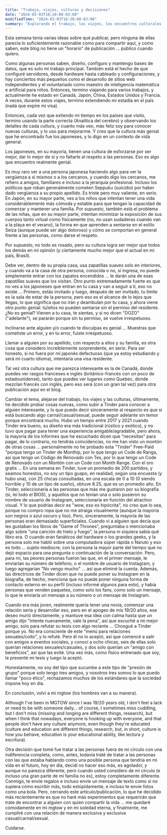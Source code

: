 ```yaml
---
title: "Trabajo, viajes, culturas y decisiones"
date: "2024-03-03T18:20:00-03:00"
modifiedTime: "2024-03-03T18:20:00-03:00"
summary: "Explorando el trabajo, los viajes, los encuentros culturales y las decisiones personales."
---
```


Esta semana tenía varias ideas sobre qué publicar, pero ninguna de ellas parecía lo suficientemente razonable como para compartir aquí, y como saben, este blog no tiene un "horario" de publicación ... publico cuando quiero.

Como algunas personas saben, diseño, configuro y mantengo bases de datos, que es solo mi trabajo principal. También está el hecho de que configuré servidores, desde hardware hasta cableado y configuraciones, y hay conciertos más pequeños como el desarrollo de sitios web independientes y el voluntariado como maestro de inteligencia matemática e artificial para niños. Entonces, termino viajando para varios trabajos, y actualmente he estado en Canadá, Japón, China, Estados Unidos y Francia. A veces, durante estos viajes, termino extendiendo mi estadía en el país (nada que expire mi visa).

Entonces, cada vez que extiendo mi tiempo en los países que visito, termino usando la parte correcta (Analítica del cerebro) y observando los detalles de cada cultura, y cuanto más veo, más feliz soy para conocer nuevas culturas, y lo uso para mejorarme. Y creo que la cultura más genial que he encontrado fue los japoneses, y lo digo en un contexto de vida general.

Los japoneses, en su mayoría, tienen una cultura de esforzarse por ser mejor, dar lo mejor de sí y no faltarle al respeto a las personas. Eso es algo que encuentro realmente genial.

Es muy raro ver a una persona japonesa haciendo algo para ver la vergüenza a sí mismos o a los cercanos, y cuando digo los cercanos, me refiero a amigos, familiares e incluso a la jerarquía profesional. Incluso los políticos que roban generalmente cometen Seppuku (suicidio) por haber dado vergüenza a su propio apellido. Es triste pero muy valiente, en serio.
En Japón, en su mayor parte, ves a los niños que intentan tener una vida considerablemente más cómoda y estable para que tengan la capacidad de comenzar y mantener una familia. Por supuesto, también está el problema de las niñas, que en su mayor parte, intentan minimizar la exposición de sus cuerpos tanto virtual como físicamente (no, no usan sudaderas cuando van a la playa en el verano), la forma en que aprenden a sentarse en el estilo Seiza (aunque puede ser algo doloroso) y cómo se comportan en general frente a las personas, como darse el respeto.

Por supuesto, no todo es rosado, pero su cultura logra ser mejor que todos los demás en mi opinión (y ciertamente mucho mejor que el actual en mi país, Brasil).

Debe ver, dentro de su propia casa, usa zapatillas suaves solo en interiores, y cuando va a la casa de otra persona, conocida o no, si ingresa, no puede simplemente entrar con los zapatos encendidos ... le darán una de esas zapatillas suaves que los visitan. Otro punto extremadamente fuerte es que no ves a los japoneses que entran en tu casa y van a seguir a ti, eso no existe ... Primero, estás invitado y luego, después de ser invitado, tu límite es la sala de estar de la persona, pero eso es el alcance de lo lejos que llegas, lo que significa que no irán y deambulan por tu casa, y ahora viene otro punto genial: tú/ellos no pueden sentarse sin el permiso del residente. ¿No es genial? Vienen a tu casa, te sientas, y si no dicen "DOZO" ("adelante"), se pararán porque sin tu permiso, se vuelve irrespetuoso.

Inclinarse ante alguien y/o cuando te disculpas es genial ... Muestras que cometiste un error, y en tu error, fuiste irrespetuoso.

Llamar a alguien por su apellido, con respecto a ellos y su familia, es otra cosa que considero increíblemente sorprendente, en serio.
Para ser honesto, si no fuera por mi japonés defectuoso (que ya estoy estudiando y será mi cuarto idioma), intentaría una visa residente.

Tal vez otra cultura que me parezca interesante es la de Canadá, donde puedes ver rasgos franceses e inglés (británico-francés con un poco de estadounidense), tanto que puedes ver lugares como Quebec, donde mezclan francés con inglés, pero eso será (con un gran tal vez) para otra publicación aquí en el blog.

Cambiar el tema, alejarse del trabajo, los viajes y las culturas, últimamente, he decidido probar cosas nuevas, como subir a Tinder para conocer a alguien interesante, y lo que puedo decir sinceramente al respecto es que si está buscando algo carnal/casual/sexual, puede seguir adelante sin temor porque encontrará mucho. Hubo un tiempo entre 2017 y 2021 cuando Tinder era bueno, su diseño era más tradicional (rústico y exótico), y no tuvo que pagar para tener una experiencia amigable/agradable, pero ahora, la mayoría de los informes que he escuchado dicen que "necesitas" para pagar, de lo contrario, no tendrás coincidencias, no me han visto un montón de otras cosas ... personalmente no he probado esta "Tinder" Free-Paid "porque tengo un Tinder de Monthip, por lo que tengo un Code de Ranga, así que tengo un Código de Renovado con Tes, por lo que tengo un Code de Renovado con un Montón con un Code con Month Range. Con el oro gratis ... En una semana en Tinder, tuve un promedio de 200 partidos, y seamos honestos, no soy un tipo guapo, en realidad, según una encuesta (y hubo una), con 25 chicas consultadas, en una escala de 0 a 10 (0 siendo horrible y 10 de un tipo de sueño), obtuve 8.25, que es un promedio alto.
En Tinder, seleccionaría a las personas que más me gustaron por su biografía (sí, leí todo el BIOS), y aquellos que no tenían una o solo pusieron su nombre de usuario de Instagram, seleccionaría en función del atractivo visual. Y lo que podrías decir es "wow, eso es hipócrita", no creo que lo sea, porque no compro ropa que no me atraiga visualmente (aunque la mayoría son negros o azul oscuro y liso). Pero, sinceramente, la mayoría de las personas eran demasiado superficiales. Cuando vi a alguien que decía que les gustaban los libros de "Game of Thrones", preguntaba o mencionaba algo sobre "una canción de hielo y fuego", la persona ni siquiera sabía qué libro era. O cuando eran fanáticos del hardware o los grandes geeks, y la persona solo me habló sobre una computadora súper rápida o Naruto y eso es todo ... sujeto mediocre, con la persona la mayor parte del tiempo que no dejó espacio para una pregunta o continuación de la conversación. Pero, para mí, las peores personas fueron las que, en el primer mensaje, le enviarían su número de teléfono, o el nombre de usuario de Instagram, y luego agregarían "No vengo mucho" ... así que eliminé la cuenta. Además, las directrices de Tinder dicen que no puede poner su Instagram en la biografía, de hecho, menciona que no puede poner ninguna forma de contacto externo en su perfil (incluso informé algunos para esto), y había personas que venden paquetes, como solo los fans, como solo un mensaje, lo que le enviaría un mensaje a su número o un mensaje de Instagram.

Cuando era más joven, realmente quería tener una novia, comenzar una relación seria y desarrollar eso, pero en el apogeo de mis 19/20 años, ese deseo murió directamente, y mantuve esa idea con calma hasta que un amigo dijo "intente nuevamente, vale la pena", así que escuché a mi mejor amigo, solo para refutar su tesis con algo reciente ... Chosgué a Tinder porque yo.
No era consciente de este "menú para relaciones sexuales/coito", y lo refuté. Pero él no lo aceptó, así que comencé a salir con amigos a eventos sociales, y conocí a ocho chicas, seis de ellas solo querían relaciones sexuales/casuales, y dos solo querían un "amigo con beneficios", así que las evité. Una vez más, como físico entrenado que soy, le presenté mi tesis y luego la aceptó.

Honestamente, no soy del tipo que sucumbe a este tipo de "presión de grupo" porque solo tengo tres amigos, y nosotros tres somos lo que puedo llamar "poco ético", rechazamos muchos de los estándares que la sociedad impone hoy en día.

En conclusión, volví a mi mgtow (los hombres van a su manera).

Although I've been in MGTOW since I was 19/20 years old, I don't feel a lack or need to be with someone daily... of course, I sometimes miss cuddling, but I don't miss (missing and longing are different things, research), but when I think that nowadays, everyone is hooking up with everyone, and that people don't have any culture anymore, even though they're educated (culture and education are different things, research, but, in short, culture is how you behave, education is your educational ability, like lectura y escritura).

Otra decisión que tomé fue tratar a las personas fuera de mi círculo con una indiferencia completa, como, antes, todavía traté de tratar a las personas con las que estaba hablando como una posible persona que tendría en mi vida en el futuro, hoy en día, decidí no hacer eso más, es agotador, y aunque no parezca diferente, pero cuando usted considero de mi círculo (e incluso una gran parte de mi familia no es), estoy completamente diferente. Conmigo, te envíe regalos e incluso envíe un mensaje de texto como si no supiera cómo escribir más, todo estúpidamente, e incluso te envíe fotos como una bola.
Pero, cerrando este artículo/publicación, lo que he decidido más recientemente es que no haré más experimentos que requerirán que trate de encontrar a alguien con quien compartir la vida ... me quedaré cómodamente en mi mgtow y en mi soledad eterna, y finalmente, me cumpliré con una relación de manera exclusiva y exclusiva casual/carnal/sexual.

Cuidarse.